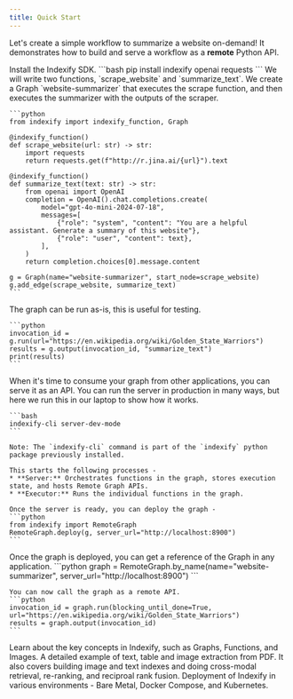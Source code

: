 ```yaml
---
title: Quick Start
---
```


Let's create a simple workflow to summarize a website on-demand! It demonstrates how to build and serve a workflow as a **remote** Python API.

<Steps>
  <Step title="Install">
    Install the Indexify SDK.
    ```bash
    pip install indexify openai requests
    ```
  </Step>
  <Step title="Define the Graph">
    We will write two functions, `scrape_website` and `summarize_text`.
    We create a Graph `website-summarizer` that executes the scrape function, and then executes the summarizer with the outputs of the scraper.

    ```python
    from indexify import indexify_function, Graph

    @indexify_function()
    def scrape_website(url: str) -> str:
        import requests
        return requests.get(f"http://r.jina.ai/{url}").text

    @indexify_function()
    def summarize_text(text: str) -> str:
        from openai import OpenAI
        completion = OpenAI().chat.completions.create(
            model="gpt-4o-mini-2024-07-18",
            messages=[
                {"role": "system", "content": "You are a helpful assistant. Generate a summary of this website"},
                {"role": "user", "content": text},
            ],
        )
        return completion.choices[0].message.content

    g = Graph(name="website-summarizer", start_node=scrape_website)
    g.add_edge(scrape_website, summarize_text)
    ```
  </Step>
  <Step title="Test the Graph In-Process">
    The graph can be run as-is, this is useful for testing.

    ```python
    invocation_id = g.run(url="https://en.wikipedia.org/wiki/Golden_State_Warriors")
    results = g.output(invocation_id, "summarize_text")
    print(results)
    ```
  </Step>
  <Step title="Deploying a Graph as an Remote API">
    When it's time to consume your graph from other applications, you can serve it as an API. You can run the server in production in many ways, but here we run this in our laptop to show how it works.

    ```bash
    indexify-cli server-dev-mode
    ```

    Note: The `indexify-cli` command is part of the `indexify` python package previously installed.

    This starts the following processes -
    * **Server:** Orchestrates functions in the graph, stores execution state, and hosts Remote Graph APIs.
    * **Executor:** Runs the individual functions in the graph.

    Once the server is ready, you can deploy the graph -
    ```python
    from indexify import RemoteGraph
    RemoteGraph.deploy(g, server_url="http://localhost:8900")
    ```
  </Step>
  <Step title="Call a Graph Endpoint">
    Once the graph is deployed, you can get a reference of the Graph in any application.
    ```python
    graph = RemoteGraph.by_name(name="website-summarizer", server_url="http://localhost:8900")
    ```

    You can now call the graph as a remote API.
    ```python
    invocation_id = graph.run(blocking_until_done=True, url="https://en.wikipedia.org/wiki/Golden_State_Warriors")
    results = graph.output(invocation_id)
    ```
  </Step>
</Steps>

<Card title="Key Concepts" icon="link" href="key-concepts" horizontal>
Learn about the key concepts in Indexify, such as Graphs, Functions, and Images.
</Card>
<Card title="Packaging Dependencies" icon="link" href="packaging-dependencies" horizontal>
  A detailed example of text, table and image extraction from PDF. It also covers building image and text indexes and doing
  cross-modal retrieval, re-ranking, and reciproal rank fusion.
</Card>
<Card title="Deployment" icon="link" href="operations/deployment" horizontal>
Deployment of Indexify in various environments - Bare Metal, Docker Compose, and Kubernetes.
</Card>

